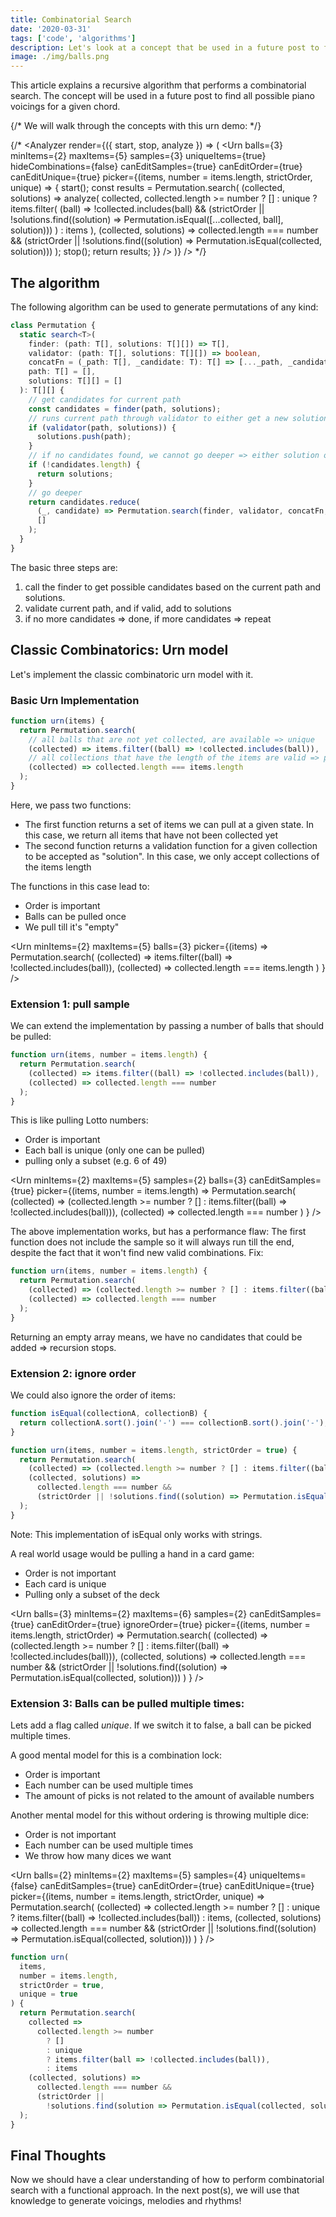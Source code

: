 ```yaml
---
title: Combinatorial Search
date: '2020-03-31'
tags: ['code', 'algorithms']
description: Let's look at a concept that be used in a future post to find all possible piano voicings for a given chord.
image: ./img/balls.png
---
```



This article explains a recursive algorithm that performs a combinatorial search.
The concept will be used in a future post to find all possible piano voicings for a given chord.

{/* We will walk through the concepts with this urn demo: */}

{/* <Analyzer
  render={({ start, stop, analyze }) => (
    <Urn
      balls={3}
      minItems={2}
      maxItems={5}
      samples={3}
      uniqueItems={true}
      hideCombinations={false}
      canEditSamples={true}
      canEditOrder={true}
      canEditUnique={true}
      picker={(items, number = items.length, strictOrder, unique) => {
        start();
        const results = Permutation.search(
          (collected, solutions) =>
            analyze(
              collected,
              collected.length >= number
                ? []
                : unique
                ? items.filter(
                    (ball) =>
                      !collected.includes(ball) &&
                      (strictOrder ||
                        !solutions.find((solution) => Permutation.isEqual([...collected, ball], solution)))
                  )
                : items
            ),
          (collected, solutions) =>
            collected.length === number &&
            (strictOrder || !solutions.find((solution) => Permutation.isEqual(collected, solution)))
        );
        stop();
        return results;
      }}
    />
  )}
/>
 */}

## The algorithm

The following algorithm can be used to generate permutations of any kind:

```ts
class Permutation {
  static search<T>(
    finder: (path: T[], solutions: T[][]) => T[],
    validator: (path: T[], solutions: T[][]) => boolean,
    concatFn = (_path: T[], _candidate: T): T[] => [..._path, _candidate],
    path: T[] = [],
    solutions: T[][] = []
  ): T[][] {
    // get candidates for current path
    const candidates = finder(path, solutions);
    // runs current path through validator to either get a new solution or nothing
    if (validator(path, solutions)) {
      solutions.push(path);
    }
    // if no candidates found, we cannot go deeper => either solution or dead end
    if (!candidates.length) {
      return solutions;
    }
    // go deeper
    return candidates.reduce(
      (_, candidate) => Permutation.search(finder, validator, concatFn, concatFn(path, candidate), solutions),
      []
    );
  }
}
```

The basic three steps are:

1. call the finder to get possible candidates based on the current path and solutions.
2. validate current path, and if valid, add to solutions
3. if no more candidates => done, if more candidates => repeat

## Classic Combinatorics: Urn model

Let's implement the classic combinatoric urn model with it.

### Basic Urn Implementation

```js
function urn(items) {
  return Permutation.search(
    // all balls that are not yet collected, are available => unique
    (collected) => items.filter((ball) => !collected.includes(ball)),
    // all collections that have the length of the items are valid => pull till empty
    (collected) => collected.length === items.length
  );
}
```

Here, we pass two functions:

- The first function returns a set of items we can pull at a given state. In this case, we return all items that have not been collected yet
- The second function returns a validation function for a given collection to be accepted as "solution". In this case, we only accept collections of the items length

The functions in this case lead to:

- Order is important
- Balls can be pulled once
- We pull till it's "empty"

<Urn
  minItems={2}
  maxItems={5}
  balls={3}
  picker={(items) =>
    Permutation.search(
      (collected) => items.filter((ball) => !collected.includes(ball)),
      (collected) => collected.length === items.length
    )
  }
/>

### Extension 1: pull sample

We can extend the implementation by passing a number of balls that should be pulled:

```js
function urn(items, number = items.length) {
  return Permutation.search(
    (collected) => items.filter((ball) => !collected.includes(ball)),
    (collected) => collected.length === number
  );
}
```

This is like pulling Lotto numbers:

- Order is important
- Each ball is unique (only one can be pulled)
- pulling only a subset (e.g. 6 of 49)

<Urn
  minItems={2}
  maxItems={5}
  samples={2}
  balls={3}
  canEditSamples={true}
  picker={(items, number = items.length) =>
    Permutation.search(
      (collected) => (collected.length >= number ? [] : items.filter((ball) => !collected.includes(ball))),
      (collected) => collected.length === number
    )
  }
/>

The above implementation works, but has a performance flaw: The first function does not include the sample so it will always run till the end, despite the fact that it won't find new valid combinations. Fix:

```js
function urn(items, number = items.length) {
  return Permutation.search(
    (collected) => (collected.length >= number ? [] : items.filter((ball) => !collected.includes(ball))),
    (collected) => collected.length === number
  );
}
```

Returning an empty array means, we have no candidates that could be added => recursion stops.

### Extension 2: ignore order

We could also ignore the order of items:

```js
function isEqual(collectionA, collectionB) {
  return collectionA.sort().join('-') === collectionB.sort().join('-');
}

function urn(items, number = items.length, strictOrder = true) {
  return Permutation.search(
    (collected) => (collected.length >= number ? [] : items.filter((ball) => !collected.includes(ball))),
    (collected, solutions) =>
      collected.length === number &&
      (strictOrder || !solutions.find((solution) => Permutation.isEqual(collected, solution)))
  );
}
```

Note: This implementation of isEqual only works with strings.

A real world usage would be pulling a hand in a card game:

- Order is not important
- Each card is unique
- Pulling only a subset of the deck

<Urn
  balls={3}
  minItems={2}
  maxItems={6}
  samples={2}
  canEditSamples={true}
  canEditOrder={true}
  ignoreOrder={true}
  picker={(items, number = items.length, strictOrder) =>
    Permutation.search(
      (collected) => (collected.length >= number ? [] : items.filter((ball) => !collected.includes(ball))),
      (collected, solutions) =>
        collected.length === number &&
        (strictOrder || !solutions.find((solution) => Permutation.isEqual(collected, solution)))
    )
  }
/>

### Extension 3: Balls can be pulled multiple times:

Lets add a flag called _unique_. If we switch it to false, a ball can be picked multiple times.

A good mental model for this is a combination lock:

- Order is important
- Each number can be used multiple times
- The amount of picks is not related to the amount of available numbers

Another mental model for this without ordering is throwing multiple dice:

- Order is not important
- Each number can be used multiple times
- We throw how many dices we want

<Urn
  balls={2}
  minItems={2}
  maxItems={5}
  samples={4}
  uniqueItems={false}
  canEditSamples={true}
  canEditOrder={true}
  canEditUnique={true}
  picker={(items, number = items.length, strictOrder, unique) =>
    Permutation.search(
      (collected) =>
        collected.length >= number ? [] : unique ? items.filter((ball) => !collected.includes(ball)) : items,
      (collected, solutions) =>
        collected.length === number &&
        (strictOrder || !solutions.find((solution) => Permutation.isEqual(collected, solution)))
    )
  }
/>

```js
function urn(
  items,
  number = items.length,
  strictOrder = true,
  unique = true
) {
  return Permutation.search(
    collected =>
      collected.length >= number
        ? []
        : unique
        ? items.filter(ball => !collected.includes(ball)),
        : items
    (collected, solutions) =>
      collected.length === number &&
      (strictOrder ||
        !solutions.find(solution => Permutation.isEqual(collected, solution)))
  );
}
```

## Final Thoughts

Now we should have a clear understanding of how to perform combinatorial search with a functional approach.
In the next post(s), we will use that knowledge to generate voicings, melodies and rhythms!
